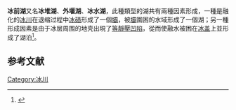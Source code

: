 '''冰前湖'''又名'''冰堆湖'''、'''外堰湖'''、'''冰水湖'''，此種類型的湖共有兩種因素形成，一種是融化的[[冰川|冰川]]在退缩过程中[[冰碛|冰碛]]形成了一個[[壩|壩]]，被[[壩|壩]]圍困的水域形成了一個湖；另一種形成因素是由于冰层周围的地壳出現了[[等靜壓凹陷|等靜壓凹陷]]，從而使融水被困在[[冰盖|冰盖]]上並形成了湖泊<ref name="Sigrid">{{Cite book|url=https://books.google.com/books?id=UmqVf06IAeUC&q=isostatic+depression&pg=RA1-PA24|title=U.S. Geological Survey Bulletin|last=Asher-Bolinder|first=Sigrid|date=1988|publisher=U.S. Government Printing Office|language=en}}</ref>。

== 参考文献 ==
{{Reflist}}

[[Category:冰川|Category:冰川]]
